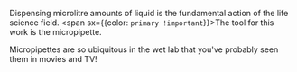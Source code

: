 Dispensing microlitre amounts of liquid is the fundamental action of the life science field. <span sx={{color: `primary !important`}}>The tool for this work is the micropipette.</span>

Micropipettes are so ubiquitous in the wet lab that you've probably seen them in movies and TV!
